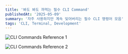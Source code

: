 ```yaml
---
title: '봐도 봐도 까먹는 필수 CLI Command'
publishedAt: '2025-05-09'
summary: '자주 사용하지만 계속 잊어버리는 필수 CLI 명령어 모음'
tags: 'CLI, Terminal, Development'
---
```


<Image
  src="/notion-images/cli-commands/image1.png"
  alt="CLI Commands Reference 1"
  width={800}
  height={600}
/>

<Image
  src="/notion-images/cli-commands/image2.png"
  alt="CLI Commands Reference 2"
  width={800}
  height={600}
/>